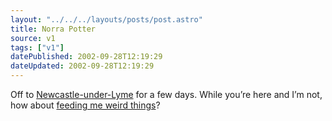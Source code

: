 ```yaml
---
layout: "../../../layouts/posts/post.astro"
title: Norra Potter
source: v1
tags: ["v1"]
datePublished: 2002-09-28T12:19:29
dateUpdated: 2002-09-28T12:19:29
---
```


Off to [Newcastle-under-Lyme][1] for a few days. While you&#8217;re here and I&#8217;m not, how about [feeding me weird things][2]?

[1]: http://www.knowhere.co.uk/3216.html "Knowhere Guide: Newcastle-under-Lyme"
[2]: /straplines/add/ "anglepoised: add a strapline. of course, i can't add them to the pool til I get back..."
